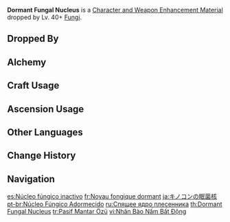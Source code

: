 {{Item Infobox
|id           = 112063
|image        = Item Dormant Fungal Nucleus.png
|type         = Character and Weapon Enhancement Materials
|group        = State-Shifted Fungus Materials
|group2       = Elite Enemy Drops
|invCategory  = Character Development Items
|quality      = 3
|description  = Body tissue left behind by a Fungus that has been exposed to intense elemental stimulation.<br>There was once a protracted debate among Amurta researchers on whether the Fungi should be categorized as plants or animals. In the end, they reached an agreement and closed the case for good &mdash; the Fungi shall be its own category, neither plant nor animal.
|source1      = Dropped by Lv. 40+ [[Fungi]]
|source2      = [[Alchemy]]
}}
'''Dormant Fungal Nucleus''' is a [[Character and Weapon Enhancement Material]] dropped by Lv. 40+ [[Fungi]].

==Dropped By==
{{Dropped By|level=40}}

==Alchemy==
{{Recipe
|type = Crafting
|Inactivated Fungal Nucleus = 3
|Mora = 50
|sort = Inactivated Fungal Nucleus;Mora
}}

==Craft Usage==
{{Craft Usage}}

==Ascension Usage==
{{Ascension Usage}}
<!--
==Video Guides==
{{EVT
|video1   = 
|caption1 = 
}}
-->
==Other Languages==
{{Other Languages
|en      = Dormant Fungal Nucleus
|zhs     = 休眠菌核
|zhs_rm  = Xiūmián Jūnhé
|zht     = 休眠菌核
|zht_rm  = Xiūmián Jūnhé
|zh_tl   = Dormant Sclerotium
|ja      = キノコンの眠菌核
|ja_rm   = Kinokon no Min-kinkaku
|ja_tl   = Fungi's Dormant Sclerotium
|ko      = 잠든 버섯{{tt|핵|核}}
|ko_rm   = Jamdeun Beoseot-haek
|ko_tl   = Dormant Mushroom Nucleus
|es      = Núcleo fúngico inactivo
|es_tl   = Inactive Fungal Nucleus
|fr      = Noyau fongique dormant
|fr_tl   = Dormant Fungal Nucleus
|ru      = Спящее ядро плесенника
|ru_tl   = Dormant Fungi Nucleus
|th      = Dormant Fungal Nucleus
|vi      = Nhân Bào Nấm Bất Động
|vi_tl   = 
|de      = Schlafendes Sklerotium
|de_tl   = Dormant Sclerotium
|id      = Dormant Fungal Nucleus
|pt      = Núcleo Fúngico Adormecido
|pt_tl   = 
|tr      = Pasif Mantar Özü
|tr_tl   = Passive Mushroom Essence
|it      = Nucleo di Miconoide dormiente
|it_tl   = 
}}

==Change History==
{{Change History|3.0}}

==Navigation==
{{Development Item Navbox|Character and Weapon Enhancement Materials}}

[[es:Núcleo fúngico inactivo]]
[[fr:Noyau fongique dormant]]
[[ja:キノコンの眠菌核]]
[[pt-br:Núcleo Fúngico Adormecido]]
[[ru:Спящее ядро плесенника]]
[[th:Dormant Fungal Nucleus]]
[[tr:Pasif Mantar Özü]]
[[vi:Nhân Bào Nấm Bất Động]]